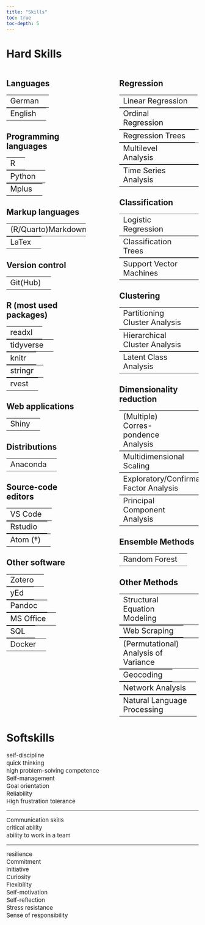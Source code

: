 ```yaml
---
title: "Skills"
toc: true
toc-depth: 5
---
```



# Hard Skills

:::: {.columns}

::: {.column width="45%"}

<html>
<head>
<!-- Font Awesome Icon Library -->
<link rel="stylesheet" href="https://cdnjs.cloudflare.com/ajax/libs/font-awesome/4.7.0/css/font-awesome.min.css">
</head>
<style>
p {
    font-size : 15px;
    padding : 0;
    margin : 0;
    line-height : 20px;
}
</style>

<body>

## Languages

<table style="width: 100%; padding: 0; margin: 0;">
  <tr>
    <td style="text-align: left; font-size: 20px;">German</td>
    <td style="text-align: right">
    
    <span class="fa fa-circle checked fa-lg" style="color: #557ea6;"></span>
    <span class="fa fa-circle checked fa-lg" style="color: #557ea6;"></span>
    <span class="fa fa-circle checked fa-lg" style="color: #557ea6;"></span>
    <span class="fa fa-circle checked fa-lg" style="color: #557ea6;"></span>
    <span class="fa fa-circle checked fa-lg" style="color: #557ea6;"></span>

    </td>
  </tr>
</table>

<table style="width: 100%; padding: 0; margin: 0;">
  <tr>
    <td style="text-align: left; font-size: 20px;">English</td>
    <td style="text-align: right">
    
    <span class="fa fa-circle checked fa-lg" style="color: #557ea6;"></span>
    <span class="fa fa-circle checked fa-lg" style="color: #557ea6;"></span>
    <span class="fa fa-circle checked fa-lg" style="color: #557ea6;"></span>
    <span class="fa fa-circle checked fa-lg" style="color: #cadef0;"></span>
    <span class="fa fa-circle checked fa-lg" style="color: #cadef0;"></span>

    </td>
  </tr>
</table>
 
## Programming languages

<table style="width: 100%; padding: 0; margin: 0;">
  <tr>
    <td style="text-align: left; font-size: 20px;">R</td>
    <td style="text-align: right">
    
    <span class="fa fa-circle checked fa-lg" style="color: #557ea6;"></span>
    <span class="fa fa-circle checked fa-lg" style="color: #557ea6;"></span>
    <span class="fa fa-circle checked fa-lg" style="color: #557ea6;"></span>
    <span class="fa fa-circle checked fa-lg" style="color: #557ea6;"></span>
    <span class="fa fa-circle checked fa-lg" style="color: #557ea6;"></span>

    </td>
  </tr>
</table>

<table style="width: 100%; padding: 0; margin: 0;">
  <tr>
    <td style="text-align: left; font-size: 20px;">Python</td>
    <td style="text-align: right">
    
    <span class="fa fa-circle checked fa-lg" style="color: #557ea6;"></span>
    <span class="fa fa-circle checked fa-lg" style="color: #557ea6;"></span>
    <span class="fa fa-circle checked fa-lg" style="color: #557ea6;"></span>
    <span class="fa fa-circle checked fa-lg" style="color: #cadef0;"></span>
    <span class="fa fa-circle checked fa-lg" style="color: #cadef0;"></span>

    </td>
  </tr>
</table>

<table style="width: 100%; padding: 0; margin: 0;">
  <tr>
    <td style="text-align: left; font-size: 20px;">Mplus</td>
    <td style="text-align: right">
    
    <span class="fa fa-circle checked fa-lg" style="color: #557ea6;"></span>
    <span class="fa fa-circle checked fa-lg" style="color: #557ea6;"></span>
    <span class="fa fa-circle checked fa-lg" style="color: #557ea6;"></span>
    <span class="fa fa-circle checked fa-lg" style="color: #cadef0;"></span>
    <span class="fa fa-circle checked fa-lg" style="color: #cadef0;"></span>

    </td>
  </tr>
</table>

## Markup languages

<table style="width: 100%; padding: 0; margin: 0;">
  <tr>
    <td style="text-align: left; font-size: 20px;">(R/Quarto)Markdown</td>
    <td style="text-align: right">
    
    <span class="fa fa-circle checked fa-lg" style="color: #557ea6;"></span>
    <span class="fa fa-circle checked fa-lg" style="color: #557ea6;"></span>
    <span class="fa fa-circle checked fa-lg" style="color: #557ea6;"></span>
    <span class="fa fa-circle checked fa-lg" style="color: #557ea6;"></span>
    <span class="fa fa-circle checked fa-lg" style="color: #557ea6;"></span>

    </td>
  </tr>
</table>

<table style="width: 100%; padding: 0; margin: 0;">
  <tr>
    <td style="text-align: left; font-size: 20px;">LaTex</td>
    <td style="text-align: right">
    
    <span class="fa fa-circle checked fa-lg" style="color: #557ea6;"></span>
    <span class="fa fa-circle checked fa-lg" style="color: #557ea6;"></span>
    <span class="fa fa-circle checked fa-lg" style="color: #557ea6;"></span>
    <span class="fa fa-circle checked fa-lg" style="color: #557ea6;"></span>
    <span class="fa fa-circle checked fa-lg" style="color: #557ea6;"></span>

    </td>
  </tr>
</table>

## Version control

<table style="width: 100%; padding: 0; margin: 0;">
  <tr>
    <td style="text-align: left; font-size: 20px;">Git(Hub)</td>
    <td style="text-align: right">
    
    <span class="fa fa-circle checked fa-lg" style="color: #557ea6;"></span>
    <span class="fa fa-circle checked fa-lg" style="color: #557ea6;"></span>
    <span class="fa fa-circle checked fa-lg" style="color: #557ea6;"></span>
    <span class="fa fa-circle checked fa-lg" style="color: #557ea6;"></span>
    <span class="fa fa-circle checked fa-lg" style="color: #cadef0;"></span>

    </td>
  </tr>
</table>

## R (most used packages)

<table style="width: 100%; padding: 0; margin: 0;">
  <tr>
    <td style="text-align: left; font-size: 20px;">readxl</td>
    <td style="text-align: right">
    
    <span class="fa fa-circle checked fa-lg" style="color: #557ea6;"></span>
    <span class="fa fa-circle checked fa-lg" style="color: #557ea6;"></span>
    <span class="fa fa-circle checked fa-lg" style="color: #557ea6;"></span>
    <span class="fa fa-circle checked fa-lg" style="color: #557ea6;"></span>
    <span class="fa fa-circle checked fa-lg" style="color: #557ea6;"></span>

    </td>
  </tr>
</table>
 
<table style="width: 100%; padding: 0; margin: 0;">
  <tr>
    <td style="text-align: left; font-size: 20px;">tidyverse</td>
    <td style="text-align: right">
    
    <span class="fa fa-circle checked fa-lg" style="color: #557ea6;"></span>
    <span class="fa fa-circle checked fa-lg" style="color: #557ea6;"></span>
    <span class="fa fa-circle checked fa-lg" style="color: #557ea6;"></span>
    <span class="fa fa-circle checked fa-lg" style="color: #557ea6;"></span>
    <span class="fa fa-circle checked fa-lg" style="color: #557ea6;"></span>

    </td>
  </tr>
</table>

<table style="width: 100%; padding: 0; margin: 0;">
  <tr>
    <td style="text-align: left; font-size: 20px;">knitr</td>
    <td style="text-align: right">
    
    <span class="fa fa-circle checked fa-lg" style="color: #557ea6;"></span>
    <span class="fa fa-circle checked fa-lg" style="color: #557ea6;"></span>
    <span class="fa fa-circle checked fa-lg" style="color: #557ea6;"></span>
    <span class="fa fa-circle checked fa-lg" style="color: #557ea6;"></span>
    <span class="fa fa-circle checked fa-lg" style="color: #cadef0;"></span>

    </td>
  </tr>
</table>

<table style="width: 100%; padding: 0; margin: 0;">
  <tr>
    <td style="text-align: left; font-size: 20px;">stringr</td>
    <td style="text-align: right">
    
    <span class="fa fa-circle checked fa-lg" style="color: #557ea6;"></span>
    <span class="fa fa-circle checked fa-lg" style="color: #557ea6;"></span>
    <span class="fa fa-circle checked fa-lg" style="color: #557ea6;"></span>
    <span class="fa fa-circle checked fa-lg" style="color: #557ea6;"></span>
    <span class="fa fa-circle checked fa-lg" style="color: #cadef0;"></span>

    </td>
  </tr>
</table>

<table style="width: 100%; padding: 0; margin: 0;">
  <tr>
    <td style="text-align: left; font-size: 20px;">rvest</td>
    <td style="text-align: right">
    
    <span class="fa fa-circle checked fa-lg" style="color: #557ea6;"></span>
    <span class="fa fa-circle checked fa-lg" style="color: #557ea6;"></span>
    <span class="fa fa-circle checked fa-lg" style="color: #557ea6;"></span>
    <span class="fa fa-circle checked fa-lg" style="color: #557ea6;"></span>
    <span class="fa fa-circle checked fa-lg" style="color: #cadef0;"></span>

    </td>
  </tr>
</table>


## Web applications

<table style="width: 100%; padding: 0; margin: 0;">
  <tr>
    <td style="text-align: left; font-size: 20px;">Shiny</td>
    <td style="text-align: right">
    
    <span class="fa fa-circle checked fa-lg" style="color: #557ea6;"></span>
    <span class="fa fa-circle checked fa-lg" style="color: #557ea6;"></span>
    <span class="fa fa-circle checked fa-lg" style="color: #557ea6;"></span>
    <span class="fa fa-circle checked fa-lg" style="color: #cadef0;"></span>
    <span class="fa fa-circle checked fa-lg" style="color: #cadef0;"></span>

    </td>
  </tr>
</table>

</body>
</html>

## Distributions

<table style="width: 100%; padding: 0; margin: 0;">
  <tr>
    <td style="text-align: left; font-size: 20px;">Anaconda</td>
    <td style="text-align: right">
    
    <span class="fa fa-circle checked fa-lg" style="color: #557ea6;"></span>
    <span class="fa fa-circle checked fa-lg" style="color: #557ea6;"></span>
    <span class="fa fa-circle checked fa-lg" style="color: #557ea6;"></span>
    <span class="fa fa-circle checked fa-lg" style="color: #cadef0;"></span>
    <span class="fa fa-circle checked fa-lg" style="color: #cadef0;"></span>

    </td>
  </tr>
</table>

</body>
</html>

## Source-code editors

<table style="width: 100%; padding: 0; margin: 0;">
  <tr>
    <td style="text-align: left; font-size: 20px;">VS Code</td>
    <td style="text-align: right">
    
    <span class="fa fa-circle checked fa-lg" style="color: #557ea6;"></span>
    <span class="fa fa-circle checked fa-lg" style="color: #557ea6;"></span>
    <span class="fa fa-circle checked fa-lg" style="color: #557ea6;"></span>
    <span class="fa fa-circle checked fa-lg" style="color: #557ea6;"></span>
    <span class="fa fa-circle checked fa-lg" style="color: #557ea6;"></span>

    </td>
  </tr>
</table>

<table style="width: 100%; padding: 0; margin: 0;">
  <tr>
    <td style="text-align: left; font-size: 20px;">Rstudio</td>
    <td style="text-align: right">
    
    <span class="fa fa-circle checked fa-lg" style="color: #557ea6;"></span>
    <span class="fa fa-circle checked fa-lg" style="color: #557ea6;"></span>
    <span class="fa fa-circle checked fa-lg" style="color: #557ea6;"></span>
    <span class="fa fa-circle checked fa-lg" style="color: #557ea6;"></span>
    <span class="fa fa-circle checked fa-lg" style="color: #557ea6;"></span>

    </td>
  </tr>
</table>

<table style="width: 100%; padding: 0; margin: 0;">
  <tr>
    <td style="text-align: left; font-size: 20px;">Atom (†)</td>
    <td style="text-align: right">
    
    <span class="fa fa-circle checked fa-lg" style="color: #557ea6;"></span>
    <span class="fa fa-circle checked fa-lg" style="color: #557ea6;"></span>
    <span class="fa fa-circle checked fa-lg" style="color: #557ea6;"></span>
    <span class="fa fa-circle checked fa-lg" style="color: #557ea6;"></span>
    <span class="fa fa-circle checked fa-lg" style="color: #557ea6;"></span>

    </td>
  </tr>
</table>

## Other software

<table style="width: 100%; padding: 0; margin: 0;">
  <tr>
    <td style="text-align: left; font-size: 20px;">Zotero</td>
    <td style="text-align: right">
    
    <span class="fa fa-circle checked fa-lg" style="color: #557ea6;"></span>
    <span class="fa fa-circle checked fa-lg" style="color: #557ea6;"></span>
    <span class="fa fa-circle checked fa-lg" style="color: #557ea6;"></span>
    <span class="fa fa-circle checked fa-lg" style="color: #557ea6;"></span>
    <span class="fa fa-circle checked fa-lg" style="color: #557ea6;"></span>

    </td>
  </tr>
</table>

<table style="width: 100%; padding: 0; margin: 0;">
  <tr>
    <td style="text-align: left; font-size: 20px;">yEd</td>
    <td style="text-align: right">
    
    <span class="fa fa-circle checked fa-lg" style="color: #557ea6;"></span>
    <span class="fa fa-circle checked fa-lg" style="color: #557ea6;"></span>
    <span class="fa fa-circle checked fa-lg" style="color: #557ea6;"></span>
    <span class="fa fa-circle checked fa-lg" style="color: #557ea6;"></span>
    <span class="fa fa-circle checked fa-lg" style="color: #557ea6;"></span>

    </td>
  </tr>
</table>

<table style="width: 100%; padding: 0; margin: 0;">
  <tr>
    <td style="text-align: left; font-size: 20px;">Pandoc</td>
    <td style="text-align: right">
    
    <span class="fa fa-circle checked fa-lg" style="color: #557ea6;"></span>
    <span class="fa fa-circle checked fa-lg" style="color: #557ea6;"></span>
    <span class="fa fa-circle checked fa-lg" style="color: #557ea6;"></span>
    <span class="fa fa-circle checked fa-lg" style="color: #557ea6;"></span>
    <span class="fa fa-circle checked fa-lg" style="color: #cadef0;"></span>

    </td>
  </tr>
</table>

<table style="width: 100%; padding: 0; margin: 0;">
  <tr>
    <td style="text-align: left; font-size: 20px;">MS Office</td>
    <td style="text-align: right">
    
    <span class="fa fa-circle checked fa-lg" style="color: #557ea6;"></span>
    <span class="fa fa-circle checked fa-lg" style="color: #557ea6;"></span>
    <span class="fa fa-circle checked fa-lg" style="color: #557ea6;"></span>
    <span class="fa fa-circle checked fa-lg" style="color: #557ea6;"></span>
    <span class="fa fa-circle checked fa-lg" style="color: #cadef0;"></span>

    </td>
  </tr>
</table>

<table style="width: 100%; padding: 0; margin: 0;">
  <tr>
    <td style="text-align: left; font-size: 20px;">SQL</td>
    <td style="text-align: right">
    
    <span class="fa fa-circle checked fa-lg" style="color: #557ea6;"></span>
    <span class="fa fa-circle checked fa-lg" style="color: #557ea6;"></span>
    <span class="fa fa-circle checked fa-lg" style="color: #cadef0;"></span>
    <span class="fa fa-circle checked fa-lg" style="color: #cadef0;"></span>
    <span class="fa fa-circle checked fa-lg" style="color: #cadef0;"></span>

    </td>
  </tr>
</table>


<table style="width: 100%; padding: 0; margin: 0;">
  <tr>
    <td style="text-align: left; font-size: 20px;">Docker</td>
    <td style="text-align: right">
    
    <span class="fa fa-circle checked fa-lg" style="color: #557ea6;"></span>
    <span class="fa fa-circle checked fa-lg" style="color: #557ea6;"></span>
    <span class="fa fa-circle checked fa-lg" style="color: #cadef0;"></span>
    <span class="fa fa-circle checked fa-lg" style="color: #cadef0;"></span>
    <span class="fa fa-circle checked fa-lg" style="color: #cadef0;"></span>

    </td>
  </tr>
</table>

</body>
</html>
:::

::: {.column width="10%"}
<!-- empty column to create gap -->
:::

::: {.column width="45%"}
## Regression

<table style="width: 100%; padding: 0; margin: 0;">
  <tr>
    <td style="text-align: left; font-size: 20px;">Linear Regression</td>
    <td style="text-align: right">
    
    <span class="fa fa-circle checked fa-lg" style="color: #557ea6;"></span>
    <span class="fa fa-circle checked fa-lg" style="color: #557ea6;"></span>
    <span class="fa fa-circle checked fa-lg" style="color: #557ea6;"></span>
    <span class="fa fa-circle checked fa-lg" style="color: #557ea6;"></span>
    <span class="fa fa-circle checked fa-lg" style="color: #557ea6;"></span>

    </td>
  </tr>
</table>
 
<table style="width: 100%; padding: 0; margin: 0;">
  <tr>
    <td style="text-align: left; font-size: 20px;">Ordinal Regression</td>
    <td style="text-align: right">
    
    <span class="fa fa-circle checked fa-lg" style="color: #557ea6;"></span>
    <span class="fa fa-circle checked fa-lg" style="color: #557ea6;"></span>
    <span class="fa fa-circle checked fa-lg" style="color: #557ea6;"></span>
    <span class="fa fa-circle checked fa-lg" style="color: #557ea6;"></span>
    <span class="fa fa-circle checked fa-lg" style="color: #cadef0;"></span>

    </td>
  </tr>
</table>

<table style="width: 100%; padding: 0; margin: 0;">
  <tr>
    <td style="text-align: left; font-size: 20px;">Regression Trees</td>
    <td style="text-align: right">
    
    <span class="fa fa-circle checked fa-lg" style="color: #557ea6;"></span>
    <span class="fa fa-circle checked fa-lg" style="color: #557ea6;"></span>
    <span class="fa fa-circle checked fa-lg" style="color: #557ea6;"></span>
    <span class="fa fa-circle checked fa-lg" style="color: #557ea6;"></span>
    <span class="fa fa-circle checked fa-lg" style="color: #cadef0;"></span>

    </td>
  </tr>
</table>

<table style="width: 100%; padding: 0; margin: 0;">
  <tr>
    <td style="text-align: left; font-size: 20px;">Multilevel Analysis</td>
    <td style="text-align: right">
    
    <span class="fa fa-circle checked fa-lg" style="color: #557ea6;"></span>
    <span class="fa fa-circle checked fa-lg" style="color: #557ea6;"></span>
    <span class="fa fa-circle checked fa-lg" style="color: #cadef0;"></span>
    <span class="fa fa-circle checked fa-lg" style="color: #cadef0;"></span>
    <span class="fa fa-circle checked fa-lg" style="color: #cadef0;"></span>

    </td>
  </tr>
</table>

<table style="width: 100%; padding: 0; margin: 0;">
  <tr>
    <td style="text-align: left; font-size: 20px;">Time Series Analysis</td>
    <td style="text-align: right">
    
    <span class="fa fa-circle checked fa-lg" style="color: #557ea6;"></span>
    <span class="fa fa-circle checked fa-lg" style="color: #557ea6;"></span>
    <span class="fa fa-circle checked fa-lg" style="color: #cadef0;"></span>
    <span class="fa fa-circle checked fa-lg" style="color: #cadef0;"></span>
    <span class="fa fa-circle checked fa-lg" style="color: #cadef0;"></span>

    </td>
  </tr>
</table>

## Classification

<table style="width: 100%; padding: 0; margin: 0;">
  <tr>
    <td style="text-align: left; font-size: 20px;">Logistic Regression</td>
    <td style="text-align: right">
    
    <span class="fa fa-circle checked fa-lg" style="color: #557ea6;"></span>
    <span class="fa fa-circle checked fa-lg" style="color: #557ea6;"></span>
    <span class="fa fa-circle checked fa-lg" style="color: #557ea6;"></span>
    <span class="fa fa-circle checked fa-lg" style="color: #557ea6;"></span>
    <span class="fa fa-circle checked fa-lg" style="color: #557ea6;"></span>

    </td>
  </tr>
</table>
 
<table style="width: 100%; padding: 0; margin: 0;">
  <tr>
    <td style="text-align: left; font-size: 20px;">Classification Trees</td>
    <td style="text-align: right">
    
    <span class="fa fa-circle checked fa-lg" style="color: #557ea6;"></span>
    <span class="fa fa-circle checked fa-lg" style="color: #557ea6;"></span>
    <span class="fa fa-circle checked fa-lg" style="color: #557ea6;"></span>
    <span class="fa fa-circle checked fa-lg" style="color: #557ea6;"></span>
    <span class="fa fa-circle checked fa-lg" style="color: #cadef0;"></span>

    </td>
  </tr>
</table>

<table style="width: 100%; padding: 0; margin: 0;">
  <tr>
    <td style="text-align: left; font-size: 20px;">Support Vector Machines</td>
    <td style="text-align: right">
    
    <span class="fa fa-circle checked fa-lg" style="color: #557ea6;"></span>
    <span class="fa fa-circle checked fa-lg" style="color: #557ea6;"></span>
    <span class="fa fa-circle checked fa-lg" style="color: #cadef0;"></span>
    <span class="fa fa-circle checked fa-lg" style="color: #cadef0;"></span>
    <span class="fa fa-circle checked fa-lg" style="color: #cadef0;"></span>

    </td>
  </tr>
</table>

## Clustering

<table style="width: 100%; padding: 0; margin: 0;">
  <tr>
    <td style="text-align: left; font-size: 20px;">Partitioning Cluster Analysis</td>
    <td style="text-align: right">
    
    <span class="fa fa-circle checked fa-lg" style="color: #557ea6;"></span>
    <span class="fa fa-circle checked fa-lg" style="color: #557ea6;"></span>
    <span class="fa fa-circle checked fa-lg" style="color: #557ea6;"></span>
    <span class="fa fa-circle checked fa-lg" style="color: #557ea6;"></span>
    <span class="fa fa-circle checked fa-lg" style="color: #cadef0;"></span>

    </td>
  </tr>
</table>
 
<table style="width: 100%; padding: 0; margin: 0;">
  <tr>
    <td style="text-align: left; font-size: 20px;">Hierarchical Cluster Analysis</td>
    <td style="text-align: right">
    
    <span class="fa fa-circle checked fa-lg" style="color: #557ea6;"></span>
    <span class="fa fa-circle checked fa-lg" style="color: #557ea6;"></span>
    <span class="fa fa-circle checked fa-lg" style="color: #557ea6;"></span>
    <span class="fa fa-circle checked fa-lg" style="color: #557ea6;"></span>
    <span class="fa fa-circle checked fa-lg" style="color: #cadef0;"></span>

    </td>
  </tr>
</table>

<table style="width: 100%; padding: 0; margin: 0;">
  <tr>
    <td style="text-align: left; font-size: 20px;">Latent Class Analysis</td>
    <td style="text-align: right">
    
    <span class="fa fa-circle checked fa-lg" style="color: #557ea6;"></span>
    <span class="fa fa-circle checked fa-lg" style="color: #557ea6;"></span>
    <span class="fa fa-circle checked fa-lg" style="color: #557ea6;"></span>
    <span class="fa fa-circle checked fa-lg" style="color: #cadef0;"></span>
    <span class="fa fa-circle checked fa-lg" style="color: #cadef0;"></span>

    </td>
  </tr>
</table>
## Dimensionality reduction

<table style="width: 100%; padding: 0; margin: 0;">
  <tr>
    <td style="text-align: left; font-size: 20px;">(Multiple) Corres-<br>pondence Analysis</td>
    <td style="text-align: right">
    
    <span class="fa fa-circle checked fa-lg" style="color: #557ea6;"></span>
    <span class="fa fa-circle checked fa-lg" style="color: #557ea6;"></span>
    <span class="fa fa-circle checked fa-lg" style="color: #557ea6;"></span>
    <span class="fa fa-circle checked fa-lg" style="color: #557ea6;"></span>
    <span class="fa fa-circle checked fa-lg" style="color: #557ea6;"></span>

    </td>
  </tr>
</table>
 
<table style="width: 100%; padding: 0; margin: 0;">
  <tr>
    <td style="text-align: left; font-size: 20px;">Multidimensional Scaling</td>
    <td style="text-align: right">
    
    <span class="fa fa-circle checked fa-lg" style="color: #557ea6;"></span>
    <span class="fa fa-circle checked fa-lg" style="color: #557ea6;"></span>
    <span class="fa fa-circle checked fa-lg" style="color: #557ea6;"></span>
    <span class="fa fa-circle checked fa-lg" style="color: #557ea6;"></span>
    <span class="fa fa-circle checked fa-lg" style="color: #cadef0;"></span>

    </td>
  </tr>
</table>

<table style="width: 100%; padding: 0; margin: 0;">
  <tr>
    <td style="text-align: left; font-size: 20px;">Exploratory/Confirmatory <br> Factor Analysis</td>
    <td style="text-align: right">
    
    <span class="fa fa-circle checked fa-lg" style="color: #557ea6;"></span>
    <span class="fa fa-circle checked fa-lg" style="color: #557ea6;"></span>
    <span class="fa fa-circle checked fa-lg" style="color: #557ea6;"></span>
    <span class="fa fa-circle checked fa-lg" style="color: #557ea6;"></span>
    <span class="fa fa-circle checked fa-lg" style="color: #cadef0;"></span>

    </td>
  </tr>
</table>

<table style="width: 100%; padding: 0; margin: 0;">
  <tr>
    <td style="text-align: left; font-size: 20px;">Principal Component Analysis</td>
    <td style="text-align: right">
    
    <span class="fa fa-circle checked fa-lg" style="color: #557ea6;"></span>
    <span class="fa fa-circle checked fa-lg" style="color: #557ea6;"></span>
    <span class="fa fa-circle checked fa-lg" style="color: #557ea6;"></span>
    <span class="fa fa-circle checked fa-lg" style="color: #557ea6;"></span>
    <span class="fa fa-circle checked fa-lg" style="color: #cadef0;"></span>

    </td>
  </tr>
</table>

## Ensemble Methods

<table style="width: 100%; padding: 0; margin: 0;">
  <tr>
    <td style="text-align: left; font-size: 20px;">Random Forest</td>
    <td style="text-align: right">
    
    <span class="fa fa-circle checked fa-lg" style="color: #557ea6;"></span>
    <span class="fa fa-circle checked fa-lg" style="color: #557ea6;"></span>
    <span class="fa fa-circle checked fa-lg" style="color: #557ea6;"></span>
    <span class="fa fa-circle checked fa-lg" style="color: #557ea6;"></span>
    <span class="fa fa-circle checked fa-lg" style="color: #557ea6;"></span>

    </td>
  </tr>
</table>

## Other Methods

<table style="width: 100%; padding: 0; margin: 0;">
  <tr>
    <td style="text-align: left; font-size: 20px;">Structural Equation Modeling</td>
    <td style="text-align: right">
    
    <span class="fa fa-circle checked fa-lg" style="color: #557ea6;"></span>
    <span class="fa fa-circle checked fa-lg" style="color: #557ea6;"></span>
    <span class="fa fa-circle checked fa-lg" style="color: #557ea6;"></span>
    <span class="fa fa-circle checked fa-lg" style="color: #557ea6;"></span>
    <span class="fa fa-circle checked fa-lg" style="color: #557ea6;"></span>

    </td>
  </tr>
</table>

<table style="width: 100%; padding: 0; margin: 0;">
  <tr>
    <td style="text-align: left; font-size: 20px;">Web Scraping</td>
    <td style="text-align: right">
    
    <span class="fa fa-circle checked fa-lg" style="color: #557ea6;"></span>
    <span class="fa fa-circle checked fa-lg" style="color: #557ea6;"></span>
    <span class="fa fa-circle checked fa-lg" style="color: #557ea6;"></span>
    <span class="fa fa-circle checked fa-lg" style="color: #557ea6;"></span>
    <span class="fa fa-circle checked fa-lg" style="color: #cadef0;"></span>

    </td>
  </tr>
</table>

<table style="width: 100%; padding: 0; margin: 0;">
  <tr>
    <td style="text-align: left; font-size: 20px;">(Permutational)<br>Analysis of Variance</td>
    <td style="text-align: right">
    
    <span class="fa fa-circle checked fa-lg" style="color: #557ea6;"></span>
    <span class="fa fa-circle checked fa-lg" style="color: #557ea6;"></span>
    <span class="fa fa-circle checked fa-lg" style="color: #557ea6;"></span>
    <span class="fa fa-circle checked fa-lg" style="color: #557ea6;"></span>
    <span class="fa fa-circle checked fa-lg" style="color: #cadef0;"></span>

    </td>
  </tr>
</table>

<table style="width: 100%; padding: 0; margin: 0;">
  <tr>
    <td style="text-align: left; font-size: 20px;">Geocoding</td>
    <td style="text-align: right">
    
    <span class="fa fa-circle checked fa-lg" style="color: #557ea6;"></span>
    <span class="fa fa-circle checked fa-lg" style="color: #557ea6;"></span>
    <span class="fa fa-circle checked fa-lg" style="color: #557ea6;"></span>
    <span class="fa fa-circle checked fa-lg" style="color: #cadef0;"></span>
    <span class="fa fa-circle checked fa-lg" style="color: #cadef0;"></span>

    </td>
  </tr>
</table>

<table style="width: 100%; padding: 0; margin: 0;">
  <tr>
    <td style="text-align: left; font-size: 20px;">Network Analysis</td>
    <td style="text-align: right">
    
    <span class="fa fa-circle checked fa-lg" style="color: #557ea6;"></span>
    <span class="fa fa-circle checked fa-lg" style="color: #557ea6;"></span>
    <span class="fa fa-circle checked fa-lg" style="color: #cadef0;"></span>
    <span class="fa fa-circle checked fa-lg" style="color: #cadef0;"></span>
    <span class="fa fa-circle checked fa-lg" style="color: #cadef0;"></span>

    </td>
  </tr>
</table>

<table style="width: 100%; padding: 0; margin: 0;">
  <tr>
    <td style="text-align: left; font-size: 20px;">Natural Language<br>Processing</td>
    <td style="text-align: right">
    
    <span class="fa fa-circle checked fa-lg" style="color: #557ea6;"></span>
    <span class="fa fa-circle checked fa-lg" style="color: #557ea6;"></span>
    <span class="fa fa-circle checked fa-lg" style="color: #cadef0;"></span>
    <span class="fa fa-circle checked fa-lg" style="color: #cadef0;"></span>
    <span class="fa fa-circle checked fa-lg" style="color: #cadef0;"></span>

    </td>
  </tr>
</table>

:::

::::

# Softskills

<div class="softskill">
self-discipline
</div>
<div class="softskill">
quick thinking
</div>
<div class="softskill">
high problem-solving competence
</div>

<div class="softskill">
Self-management
</div>
<div class="softskill">
Goal orientation
</div>
<div class="softskill">
Reliability
</div>

<div class="softskill">
High frustration tolerance
</div>
***
<div class="softskill">
Communication skills
</div>
<div class="softskill">
critical ability
</div>
<div class="softskill">
ability to work in a team
</div>
***
<div class="softskill">
resilience
</div>
<div class="softskill">
Commitment
</div>

<div class="softskill">
Initiative
</div>
<div class="softskill">
Curiosity
</div>
<div class="softskill">
Flexibility
</div>

<div class="softskill">
Self-motivation
</div>
<div class="softskill">
Self-reflection
</div>
<div class="softskill">
Stress resistance
</div>
<div class="softskill">
Sense of responsibility
</div>